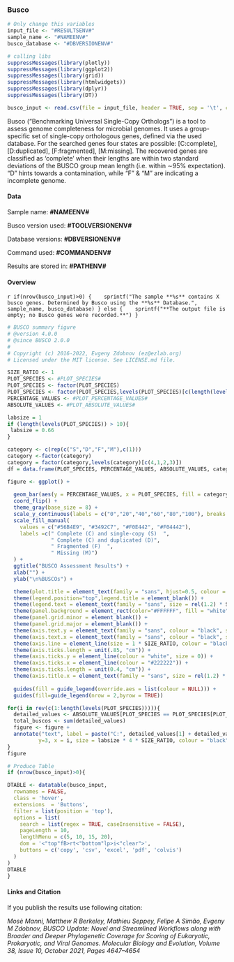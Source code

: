 <!-- Report template, please replace {TOOL}  -->

### Busco
 
```r
# Only change this variables
input_file <- "#RESULTSENV#"
sample_name <- "#NAMEENV#"
busco_database <- "#DBVERSIONENV#"

# calling libs
suppressMessages(library(plotly))
suppressMessages(library(ggplot2))
suppressMessages(library(grid))
suppressMessages(library(htmlwidgets))
suppressMessages(library(dplyr))
suppressMessages(library(DT))

busco_input <- read.csv(file = input_file, header = TRUE, sep = '\t', check.names=FALSE)
```
Busco ("Benchmarking Universal Single-Copy Orthologs") is a tool to assess genome completeness for microbial genomes.
It uses a group-specific set of single-copy orthologous genes, defined via the used database.
For the searched genes four states are possible: [C:complete], [D:duplicated], [F:fragmented], [M:missing].
The recovered genes are classified as ‘complete’ when their lengths are within two standard deviations of 
the BUSCO group mean length (i.e. within ∼95% expectation).
"D" hints towards a contamination, while "F" & "M" are indicating a incomplete genome. 

#### Data

Sample name: **#NAMEENV#**  

Busco version used: **#TOOLVERSIONENV#**   

Database versions: **#DBVERSIONENV#**

Command used: **#COMMANDENV#**

Results are stored in: **#PATHENV#**  

#### Overview
`r if(nrow(busco_input)>0) { 
  sprintf("The sample **%s** contains X busco genes. Determined by Busco using the **%s** Database.",
                    sample_name, busco_database)
} else { 
  sprintf("**The output file is empty; no Busco genes were recorded.**")
}`

```r
# BUSCO summary figure
# @version 4.0.0
# @since BUSCO 2.0.0
# 
# Copyright (c) 2016-2022, Evgeny Zdobnov (ez@ezlab.org)
# Licensed under the MIT license. See LICENSE.md file.

SIZE_RATIO <- 1
PLOT_SPECIES <- #PLOT_SPECIES#
PLOT_SPECIES <- factor(PLOT_SPECIES)
PLOT_SPECIES <- factor(PLOT_SPECIES,levels(PLOT_SPECIES)[c(length(levels(PLOT_SPECIES)):1)]) # reorder your species here just by changing the values in the vector :
PERCENTAGE_VALUES <- #PLOT_PERCENTAGE_VALUES#
ABSOLUTE_VALUES <- #PLOT_ABSOLUTE_VALUES#

labsize = 1
if (length(levels(PLOT_SPECIES)) > 10){
 labsize = 0.66
}

category <- c(rep(c("S","D","F","M"),c(1)))
category <-factor(category)
category = factor(category,levels(category)[c(4,1,2,3)])
df = data.frame(PLOT_SPECIES, PERCENTAGE_VALUES, ABSOLUTE_VALUES, category)

figure <- ggplot() + 
  
  geom_bar(aes(y = PERCENTAGE_VALUES, x = PLOT_SPECIES, fill = category), position = position_stack(reverse = TRUE), data = df, stat = "identity", width = 0.75) + 
  coord_flip() + 
  theme_gray(base_size = 8) + 
  scale_y_continuous(labels = c("0","20","40","60","80","100"), breaks = c(0,20,40,60,80,100)) + 
  scale_fill_manual(
    values = c("#56B4E9", "#3492C7", "#F0E442", "#F04442"),
    labels =c(" Complete (C) and single-copy (S)  ",
              " Complete (C) and duplicated (D)",
              " Fragmented (F)  ",
              " Missing (M)")
  ) +   
  ggtitle("BUSCO Assessment Results") + 
  xlab("") + 
  ylab("\n%BUSCOs") + 

  theme(plot.title = element_text(family = "sans", hjust=0.5, colour = "black", size = rel(2.2) * SIZE_RATIO, face = "bold")) + 
  theme(legend.position="top",legend.title = element_blank()) + 
  theme(legend.text = element_text(family = "sans", size = rel(1.2) * SIZE_RATIO)) + 
  theme(panel.background = element_rect(color="#FFFFFF", fill = "white")) + 
  theme(panel.grid.minor = element_blank()) + 
  theme(panel.grid.major = element_blank()) +
  theme(axis.text.y = element_text(family = "sans", colour = "black", size = rel(1.66) * SIZE_RATIO)) + 
  theme(axis.text.x = element_text(family = "sans", colour = "black", size = rel(1.66) * SIZE_RATIO)) + 
  theme(axis.line = element_line(size = 1 * SIZE_RATIO, colour = "black")) + 
  theme(axis.ticks.length = unit(.85, "cm")) + 
  theme(axis.ticks.y = element_line(colour = "white", size = 0)) + 
  theme(axis.ticks.x = element_line(colour = "#222222")) + 
  theme(axis.ticks.length = unit(0.4, "cm")) + 
  theme(axis.title.x = element_text(family = "sans", size = rel(1.2) * SIZE_RATIO)) + 
  
  guides(fill = guide_legend(override.aes = list(colour = NULL))) +
  guides(fill=guide_legend(nrow = 2,byrow = TRUE))

for(i in rev(c(1:length(levels(PLOT_SPECIES))))){
  detailed_values <- ABSOLUTE_VALUES[PLOT_SPECIES == PLOT_SPECIES[PLOT_SPECIES == levels(PLOT_SPECIES)[i]]]
  total_buscos <- sum(detailed_values)
  figure <- figure + 
  annotate("text", label = paste("C:", detailed_values[1] + detailed_values[2], " [S:", detailed_values[1], ", D:", detailed_values[2], "], F:", detailed_values[3], ", M:", detailed_values[4], ", n:", total_buscos, sep=""), 
          y=3, x = i, size = labsize * 4 * SIZE_RATIO, colour = "black", hjust=0, family = "sans")
}
figure
```

```r
# Produce Table
if (nrow(busco_input)>0){

DTABLE <- datatable(busco_input, 
  rownames = FALSE, 
  class = 'hover', 
  extensions  = 'Buttons', 
  filter = list(position = 'top'),
  options = list(
    search = list(regex = TRUE, caseInsensitive = FALSE),
    pageLength = 10,
    lengthMenu = c(5, 10, 15, 20),
    dom = '<"top"fB>rt<"bottom"lp>i<"clear">', 
    buttons = c('copy', 'csv', 'excel', 'pdf', 'colvis')
  )
)
DTABLE 
}
```

#### Links and Citation
If you publish the results use following citation:

*Mosè Manni, Matthew R Berkeley, Mathieu Seppey, Felipe A Simão, Evgeny M Zdobnov,*
*BUSCO Update: Novel and Streamlined Workflows along with Broader and Deeper Phylogenetic Coverage for Scoring of Eukaryotic, Prokaryotic, and Viral Genomes.*
*Molecular Biology and Evolution, Volume 38, Issue 10, October 2021, Pages 4647–4654*